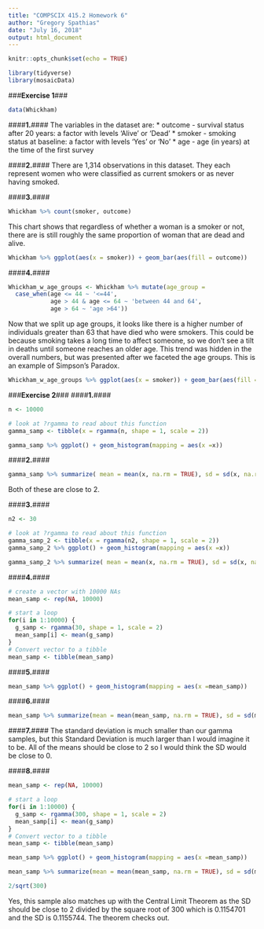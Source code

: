 ```yaml
---
title: "COMPSCIX 415.2 Homework 6"
author: "Gregory Spathias"
date: "July 16, 2018"
output: html_document
---
```


```r
knitr::opts_chunk$set(echo = TRUE)
```

```r
library(tidyverse)
library(mosaicData)
```


###**Exercise 1**###
```r
data(Whickham)
```
####**1.**####
The variables in the dataset are:
* outcome - survival status after 20 years: a factor with levels 'Alive' or 'Dead'
* smoker - smoking status at baseline: a factor with levels 'Yes' or 'No'
* age - age (in years) at the time of the first survey

####**2.**####
There are 1,314 observations in this dataset. They each represent women who were classified as current smokers or as never having smoked.

####**3.**####
```r
Whickham %>% count(smoker, outcome)
```

This chart shows that regardless of whether a woman is a smoker or not, there are is still roughly the same proportion of woman that are dead and alive.
```r
Whickham %>% ggplot(aes(x = smoker)) + geom_bar(aes(fill = outcome))
```


####**4.**####
```r
Whickham_w_age_groups <- Whickham %>% mutate(age_group =
  case_when(age <= 44 ~ '<=44', 
            age > 44 & age <= 64 ~ 'between 44 and 64', 
            age > 64 ~ 'age >64'))
```
Now that we split up age groups, it looks like there is a higher number of individuals greater than 63 that have died who were smokers. This could be because smoking takes a long time to affect someone, so we don't see a tilt in deaths until someone reaches an older age. This trend was hidden in the overall numbers, but was presented after we faceted the age groups. This is an example of Simpson's Paradox.

```r
Whickham_w_age_groups %>% ggplot(aes(x = smoker)) + geom_bar(aes(fill = outcome)) + facet_grid(~ age_group)
```

###**Exercise 2**###
####**1.**####

```r
n <- 10000

# look at ?rgamma to read about this function
gamma_samp <- tibble(x = rgamma(n, shape = 1, scale = 2))
```

```r
gamma_samp %>% ggplot() + geom_histogram(mapping = aes(x =x))
```


####**2.**####
```r
gamma_samp %>% summarize( mean = mean(x, na.rm = TRUE), sd = sd(x, na.rm = TRUE))
```
Both of these are close to 2.

####**3.**####
```r
n2 <- 30

# look at ?rgamma to read about this function
gamma_samp_2 <- tibble(x = rgamma(n2, shape = 1, scale = 2))
gamma_samp_2 %>% ggplot() + geom_histogram(mapping = aes(x =x))
```
```r
gamma_samp_2 %>% summarize( mean = mean(x, na.rm = TRUE), sd = sd(x, na.rm = TRUE))
```


####**4.**####
```r
# create a vector with 10000 NAs
mean_samp <- rep(NA, 10000)

# start a loop
for(i in 1:10000) {
  g_samp <- rgamma(30, shape = 1, scale = 2)
  mean_samp[i] <- mean(g_samp)
}
# Convert vector to a tibble
mean_samp <- tibble(mean_samp)
```


####**5.**####

```r
mean_samp %>% ggplot() + geom_histogram(mapping = aes(x =mean_samp))
```
####**6.**####
```r
mean_samp %>% summarize(mean = mean(mean_samp, na.rm = TRUE), sd = sd(mean_samp, na.rm = TRUE))
```

####**7.**####
The standard deviation is much smaller than our gamma samples, but this Standard Deviation is much larger than I would imagine it to be. All of the means should be close to 2 so I would think the SD would be close to 0.

####**8.**####
```r
mean_samp <- rep(NA, 10000)

# start a loop
for(i in 1:10000) {
  g_samp <- rgamma(300, shape = 1, scale = 2)
  mean_samp[i] <- mean(g_samp)
}
# Convert vector to a tibble
mean_samp <- tibble(mean_samp)
```

```r
mean_samp %>% ggplot() + geom_histogram(mapping = aes(x =mean_samp))
```

```r
mean_samp %>% summarize(mean = mean(mean_samp, na.rm = TRUE), sd = sd(mean_samp, na.rm = TRUE))
```


```r
2/sqrt(300)
```
Yes, this sample also matches up with the Central Limit Theorem as the SD should be close to 2 divided by the square root of 300 which is 0.1154701 and the SD is 0.1155744. The theorem checks out.